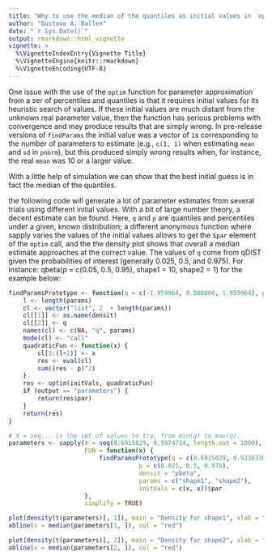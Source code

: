 ```yaml
---
title: "Why to use the median of the quantiles as initial values in `optim?`"
author: "Gustavo A. Ballen"
date: "`r Sys.Date()`"
output: rmarkdown::html_vignette
vignette: >
  %\VignetteIndexEntry{Vignette Title}
  %\VignetteEngine{knitr::rmarkdown}
  %\VignetteEncoding{UTF-8}
---
```


One issue with the use of the `optim` function for parameter approximation from a ser of percentiles and quantiles is that it requires initial values for its heuristic search of values. If these initial values are much distant from the unknown real parameter value, then the function has serious problems with convergence and may produce results that are simply wrong. In pre-release versions of `findParams` the initial value was a vector of `1`s corresponding to the number of parameters to estimate (e.g., `c(1, 1)` when estimating `mean` and `sd` in `pnorm`), but this produced simply wrong results when, for instance, the real `mean` was 10 or a larger value.

With a little help of simulation we can show that the best initial guess is in fact the median of the quantiles.

the following code will generate a lot of parameter estimates from several trials using different initial values. With a bit of large number theory, a decent estimate can be found. Here, `q` and `p` are quantiles and percentiles under a given, known distribution; a different anonymous function where sapply varies the values of the initial values allows to get the `$par` element of the `optim` call, and the the density plot shows that overall a median estimate approaches at the correct value. The values of `q` come from qDIST given the probabilities of interest (generally 0.025, 0.5, and 0.975). For instance: qbeta(p = c(0.05, 0.5, 0.95), shape1 = 10, shape2 = 1) for the example below:

```r
findParamsPrototype <- function(q = c(-1.959964, 0.000000, 1.959964), p = c(0.025,  0.50, 0.975), output = "complete", densit="pnorm", params = c("mean", "sd"), initVals = rep(1, times = l)) {
    l <- length(params)
    cl <- vector("list", 2  + length(params))
    cl[[1]] <- as.name(densit)
    cl[[2]] <- q
    names(cl) <- c(NA, "q", params)
    mode(cl) <- "call"
    quadraticFun <- function(x) {
        cl[3:(l+2)] <- x
        res <- eval(cl)
        sum((res - p)^2)
    }    
    res <- optim(initVals, quadraticFun)
    if (output == "parameters") {
        return(res$par)
    }
    return(res)
}
```

```r
# X = seq... is the set of values to try, from min(q) to max(q). 
parameters <- sapply(X = seq(0.6915029, 0.9974714, length.out = 1000),
                     FUN = function(x) {
                         findParamsPrototype(q = c(0.6915029, 0.9330330, 0.9974714),
                                    p = c(0.025, 0.5, 0.975),
                                    densit = "pbeta",
                                    params = c("shape1", "shape2"),
                                    initVals = c(x, x))$par
                     },
                     simplify = TRUE)

plot(density(t(parameters)[, 1]), main = "Density for shape1", xlab = "Shape1", ylab = "Density")
abline(v = median(parameters[1, ]), col = "red")

plot(density(t(parameters)[, 2]), main = "Density for shape2", xlab = "Shape2", ylab = "Density")
abline(v = median(parameters[2, ]), col = "red")
```
